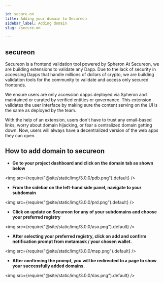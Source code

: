 ```yaml
---

id: secure-on
title: Adding your domain to Secureon
sidebar_label: Adding domain
slug: /secure-on

---
```


## secureon

Secureon is a frontend validation tool powered by Spheron
At Secureon, we are building extensions to validate any Dapp. Due to the lack of security in accessing Dapps that handle millions of dollars of crypto, we are building validation tools for the community to validate and access only secured frontends.

We ensure users are only accession dapps deployed via Spheron and maintained or curated by verified entities or governance.
This extension validates the user interface by making sure the content serving on the UI is the same as deployed by the team.

With the help of an extension, users don't have to trust any email-based links, worry about domain hijacking, or fear a centralized domain getting down. Now, users will always have a decentralized version of the web apps they can open.

## How to add domain to secureon

-   <strong>
        Go to your project dashboard and click on the domain tab as shown below
    </strong>

<img src={require("@site/static/img/3.0.0/pdb.png").default} />

-   <strong>
        From the sidebar on the left-hand side panel, navigate to your subdomain
    </strong>

<img src={require("@site/static/img/3.0.0/prd.png").default} />

-   <strong>
        Click on update on Secureon for any of your subdomains and choose your preferred registry
    </strong>

<img src={require("@site/static/img/3.0.0/aso.png").default} />

-   <strong>
        After selecting your preferred registry, click on add and confirm notification prompt from metamask / your chosen wallet.
    </strong>

<img src={require("@site/static/img/3.0.0/msp.png").default} />

-   <strong>
        After confirming the prompt, you will be redirected to a page to show your successfully added domains.
    </strong>

<img src={require("@site/static/img/3.0.0/das.png").default} />

